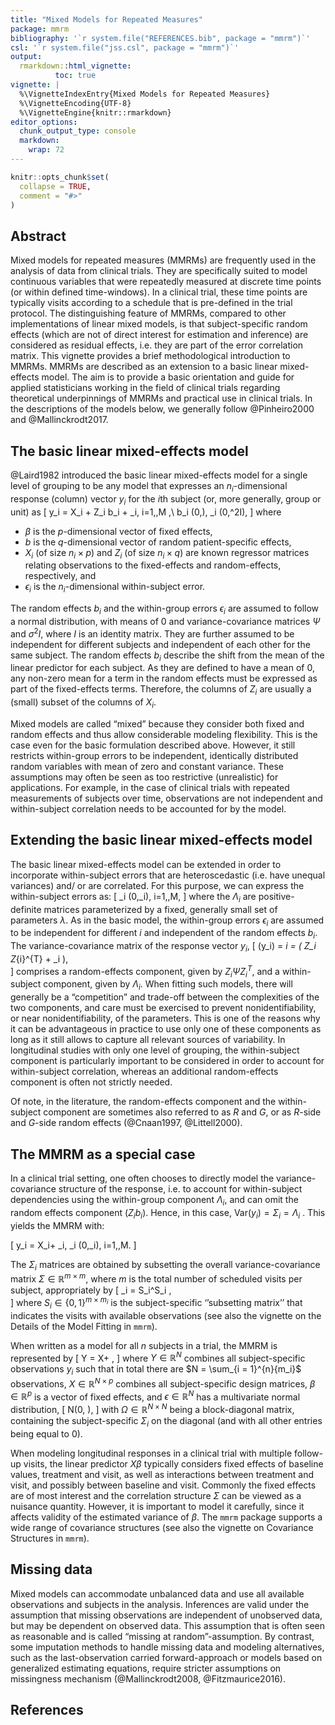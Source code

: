 ---
title: "Mixed Models for Repeated Measures"
package: mmrm
bibliography: '`r system.file("REFERENCES.bib", package = "mmrm")`'
csl: '`r system.file("jss.csl", package = "mmrm")`'
output:
  rmarkdown::html_vignette:
          toc: true
vignette: |
  %\VignetteIndexEntry{Mixed Models for Repeated Measures}
  %\VignetteEncoding{UTF-8}
  %\VignetteEngine{knitr::rmarkdown}
editor_options:
  chunk_output_type: console
  markdown:
    wrap: 72
---


```{r, include = FALSE}
knitr::opts_chunk$set(
  collapse = TRUE,
  comment = "#>"
)
```


## Abstract

Mixed models for repeated measures (MMRMs) are frequently used in the analysis of data from clinical trials. 
They are specifically suited to model continuous variables that were repeatedly measured at discrete time points (or within defined time-windows).
In a clinical trial, these time points are typically visits according to a schedule that is pre-defined in the trial protocol.
The distinguishing feature of MMRMs, compared to other implementations of linear mixed models, is that subject-specific random effects (which are not of direct interest for estimation and inference) are considered as residual effects, i.e. they are part of the error correlation matrix.
This vignette provides a brief methodological introduction to MMRMs.
MMRMs are described as an extension to a basic linear mixed-effects model.
The aim is to provide a basic orientation and guide for applied statisticians working in the field of clinical trials regarding theoretical underpinnings of MMRMs and practical use in clinical trials. In the descriptions of the models below, we generally follow @Pinheiro2000 and @Mallinckrodt2017. 


## The basic linear mixed-effects model

@Laird1982 introduced the basic linear mixed-effects model for a single level of grouping to be any model that expresses an $n_i$-dimensional response (column) vector $y_i$ for the $i$th subject (or, more generally, group or unit) as
\[
 y_i = X_i \beta + Z_i b_i + \epsilon_i, \quad i=1,\ldots,M ,\\
 b_i \sim \mathcal{N}(0,\Psi), \quad \epsilon_i \sim \mathcal{N}(0,\sigma^2I),
\]
where 

* $\beta$ is the $p$-dimensional vector of fixed effects,
* $b$ is the $q$-dimensional vector of random patient-specific effects, 
* $X_i$ (of size $n_i \times p$) and $Z_i$ (of size $n_i \times q$) are known regressor matrices relating observations to the fixed-effects and random-effects, respectively, and 
* $\epsilon_i$ is the $n_i$-dimensional within-subject error.

The random effects $b_i$ and the within-group errors $\epsilon_i$ are assumed to  follow a normal distribution, with means of $0$ and variance-covariance matrices  $\Psi$ and $\sigma^2I$, where $I$ is an identity matrix. They are further assumed to be independent for different subjects and independent of each other for the same subject.
The random effects $b_i$ describe the shift from the mean of the linear predictor for each subject. As they are defined to have a mean of $0$, any
non-zero mean for a term in the random effects must be expressed as part
of the fixed-effects terms. Therefore, the columns of $Z_i$ are usually a (small) subset of the columns of $X_i$.

Mixed models are called "mixed" because they consider both fixed and random effects and thus allow considerable modeling flexibility. This is the case even for the basic formulation described above. However, it still restricts within-group errors to be independent, identically distributed random variables with mean of zero and constant variance. These assumptions may often be seen as too restrictive (unrealistic) for applications. For example, in the case of clinical trials with  repeated measurements of subjects over time, observations are not independent and within-subject correlation needs to be accounted for by the model.


## Extending the basic linear mixed-effects model

The basic linear mixed-effects model can be extended in order to incorporate within-subject errors that are heteroscedastic (i.e.\ have unequal variances) and/ or are correlated.
For this purpose, we can express the within-subject errors as:
\[
  \epsilon_i \sim \mathcal{N}(0,\Lambda_i), \quad i=1,\ldots,M,
\]
where the $\Lambda_i$ are positive-definite matrices parameterized by a fixed, generally small set of parameters $\lambda$. As in the basic model, the within-group errors $\epsilon_i$ are assumed to be independent for different $i$ and independent of the random effects $b_i$. 
The variance-covariance matrix of the response vector $y_i$,
\[
  \text{Var}(y_i) = \Sigma_i = \left( Z_i \Psi Z_{i}^{T} + \Lambda_i \right),  
\]
comprises a random-effects component, given by $Z_i \Psi Z_{i}^{T}$, and a within-subject component, given by $\Lambda_i$. 
When fitting such models, there will generally be a "competition" and trade-off between the complexities of the two components, and care must be exercised to prevent nonidentifiability, or near nonidentifiability, of the parameters. This is one of the reasons why it can be advantageous in practice to use only one of these components as long as it still allows to capture all relevant sources of variability. In longitudinal studies with only one level of grouping, the within-subject component is particularly important to be considered in order to account for within-subject correlation, whereas an additional random-effects component is often not strictly needed.

Of note, in the literature, the random-effects component and the within-subject component are sometimes also referred to as $R$ and $G$, or as $R$-side and $G$-side random effects (@Cnaan1997, @Littell2000).

## The MMRM as a special case

In a clinical trial setting, one often chooses to directly model the variance-covariance structure of the response, i.e. to account for within-subject dependencies using the within-group component $\Lambda_i$, and can omit the random effects component ($Z_i b_i$). Hence, in this case, $\text{Var}(y_i)=\Sigma_i=\Lambda_i$ . This yields the MMRM with:

\[
     y_i = X_i\beta + \epsilon_i, \quad \epsilon_i \sim \mathcal{N}(0,\Sigma_i), \quad i=1,\ldots,M.
\]

The $\Sigma_i$ matrices are obtained by subsetting the overall variance-covariance matrix  $\Sigma \in \mathbb{R}^{m \times m}$, where $m$ is the total number of scheduled visits per subject, appropriately by
\[
     \Sigma_i = S_i^\top \Sigma S_i ,    
\]
where $S_i \in \{0, 1\}^{m \times m_i}$ is the subject-specific ''subsetting matrix'' that indicates the visits with available observations (see also the vignette on the Details of the Model Fitting in `mmrm`).

When written as a model for all $n$ subjects in a trial, the MMRM is represented by
\[
Y = X\beta + \epsilon,
\]
where $Y \in \mathbb{R}^N$ combines all subject-specific observations $y_i$ such that in total there are $N = \sum_{i = 1}^{n}{m_i}$ observations,
$X \in \mathbb{R}^{N \times p}$ combines all subject-specific design matrices, 
$\beta \in \mathbb{R}^p$ is a vector of fixed effects, and 
$\epsilon \in \mathbb{R}^N$ has a multivariate normal distribution,
\[
\epsilon \sim N(0, \Omega),
\]
with $\Omega \in \mathbb{R}^{N \times N}$ being a block-diagonal matrix, containing the subject-specific $\Sigma_i$ on the diagonal (and with all other entries being equal to $0$).

When modeling longitudinal responses in a clinical trial with multiple follow-up visits, the linear predictor $X\beta$ typically considers fixed effects of baseline values, treatment and visit, as well as interactions between treatment and visit, and possibly between baseline and visit. Commonly the fixed effects are of most interest and the correlation structure $\Sigma$ can be viewed as a nuisance quantity. However, it is important to model it carefully, since it affects validity of the estimated variance of $\beta$. The `mmrm` package supports a wide range of covariance structures (see also the vignette on Covariance Structures in `mmrm`).


## Missing data

Mixed models can accommodate unbalanced data and use all available observations and subjects in the analysis. Inferences are valid under the assumption that missing observations are independent of unobserved data, but may be dependent on observed data. This assumption that is often seen as reasonable and is called "missing at random"-assumption. By contrast, some imputation methods to handle missing data and modeling alternatives, such as the last-observation carried forward-approach or models based on generalized estimating equations, require stricter assumptions on missingness mechanism (@Mallinckrodt2008, @Fitzmaurice2016).


## References

